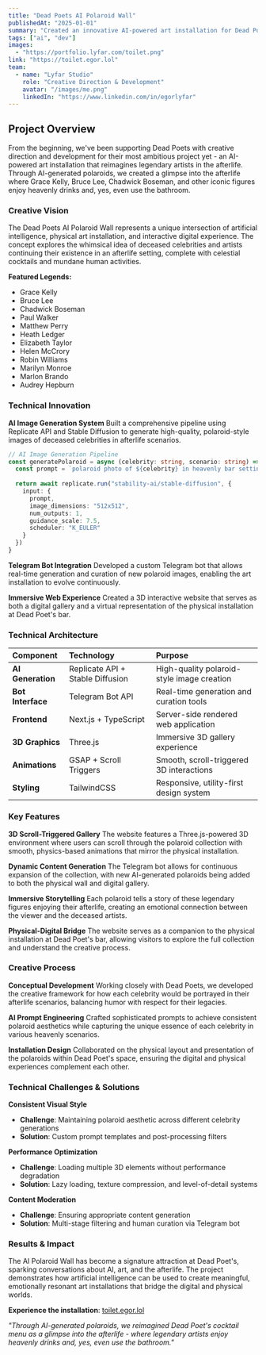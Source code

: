 ```yaml
---
title: "Dead Poets AI Polaroid Wall"
publishedAt: "2025-01-01"
summary: "Created an innovative AI-powered art installation for Dead Poet's cocktail bar that reimagines legendary artists in the afterlife. Built a Telegram bot using Replicate API to generate AI polaroid-style images of famous actors and celebrities. Developed an immersive website featuring 3D scroll-triggered animations to showcase the physical installation, creating a unique blend of digital interaction and physical art in the bar's space."
tags: ["ai", "dev"]
images:
  - "https://portfolio.lyfar.com/toilet.png"
link: "https://toilet.egor.lol"
team:
  - name: "Lyfar Studio"
    role: "Creative Direction & Development"
    avatar: "/images/me.png"
    linkedIn: "https://www.linkedin.com/in/egorlyfar"
---
```


## Project Overview

From the beginning, we've been supporting Dead Poets with creative direction and development for their most ambitious project yet - an AI-powered art installation that reimagines legendary artists in the afterlife. Through AI-generated polaroids, we created a glimpse into the afterlife where Grace Kelly, Bruce Lee, Chadwick Boseman, and other iconic figures enjoy heavenly drinks and, yes, even use the bathroom.

### Creative Vision

The Dead Poets AI Polaroid Wall represents a unique intersection of artificial intelligence, physical art installation, and interactive digital experience. The concept explores the whimsical idea of deceased celebrities and artists continuing their existence in an afterlife setting, complete with celestial cocktails and mundane human activities.

**Featured Legends:**
- Grace Kelly
- Bruce Lee  
- Chadwick Boseman
- Paul Walker
- Matthew Perry
- Heath Ledger
- Elizabeth Taylor
- Helen McCrory
- Robin Williams
- Marilyn Monroe
- Marlon Brando
- Audrey Hepburn

### Technical Innovation

**AI Image Generation System**
Built a comprehensive pipeline using Replicate API and Stable Diffusion to generate high-quality, polaroid-style images of deceased celebrities in afterlife scenarios.

```typescript
// AI Image Generation Pipeline
const generatePolaroid = async (celebrity: string, scenario: string) => {
  const prompt = `polaroid photo of ${celebrity} in heavenly bar setting, ${scenario}, vintage aesthetic, soft lighting`
  
  return await replicate.run("stability-ai/stable-diffusion", {
    input: {
      prompt,
      image_dimensions: "512x512",
      num_outputs: 1,
      guidance_scale: 7.5,
      scheduler: "K_EULER"
    }
  })
}
```

**Telegram Bot Integration**
Developed a custom Telegram bot that allows real-time generation and curation of new polaroid images, enabling the art installation to evolve continuously.

**Immersive Web Experience**
Created a 3D interactive website that serves as both a digital gallery and a virtual representation of the physical installation at Dead Poet's bar.

### Technical Architecture

| Component | Technology | Purpose |
| :--- | :--- | :--- |
| **AI Generation** | Replicate API + Stable Diffusion | High-quality polaroid-style image creation |
| **Bot Interface** | Telegram Bot API | Real-time generation and curation tools |
| **Frontend** | Next.js + TypeScript | Server-side rendered web application |
| **3D Graphics** | Three.js | Immersive 3D gallery experience |
| **Animations** | GSAP + Scroll Triggers | Smooth, scroll-triggered 3D interactions |
| **Styling** | TailwindCSS | Responsive, utility-first design system |

### Key Features

**3D Scroll-Triggered Gallery**
The website features a Three.js-powered 3D environment where users can scroll through the polaroid collection with smooth, physics-based animations that mirror the physical installation.

**Dynamic Content Generation**
The Telegram bot allows for continuous expansion of the collection, with new AI-generated polaroids being added to both the physical wall and digital gallery.

**Immersive Storytelling**
Each polaroid tells a story of these legendary figures enjoying their afterlife, creating an emotional connection between the viewer and the deceased artists.

**Physical-Digital Bridge**
The website serves as a companion to the physical installation at Dead Poet's bar, allowing visitors to explore the full collection and understand the creative process.

### Creative Process

**Conceptual Development**
Working closely with Dead Poets, we developed the creative framework for how each celebrity would be portrayed in their afterlife scenarios, balancing humor with respect for their legacies.

**AI Prompt Engineering**
Crafted sophisticated prompts to achieve consistent polaroid aesthetics while capturing the unique essence of each celebrity in various heavenly scenarios.

**Installation Design**
Collaborated on the physical layout and presentation of the polaroids within Dead Poet's space, ensuring the digital and physical experiences complement each other.

### Technical Challenges & Solutions

**Consistent Visual Style**
- **Challenge**: Maintaining polaroid aesthetic across different celebrity generations
- **Solution**: Custom prompt templates and post-processing filters

**Performance Optimization**
- **Challenge**: Loading multiple 3D elements without performance degradation  
- **Solution**: Lazy loading, texture compression, and level-of-detail systems

**Content Moderation**
- **Challenge**: Ensuring appropriate content generation
- **Solution**: Multi-stage filtering and human curation via Telegram bot

### Results & Impact

The AI Polaroid Wall has become a signature attraction at Dead Poet's, sparking conversations about AI, art, and the afterlife. The project demonstrates how artificial intelligence can be used to create meaningful, emotionally resonant art installations that bridge the digital and physical worlds.

**Experience the installation**: [toilet.egor.lol](https://toilet.egor.lol)

*"Through AI-generated polaroids, we reimagined Dead Poet's cocktail menu as a glimpse into the afterlife - where legendary artists enjoy heavenly drinks and, yes, even use the bathroom."* 